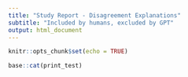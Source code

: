 ```yaml
---
title: "Study Report - Disagreement Explanations"
subtitle: "Included by humans, excluded by GPT"
output: html_document
---
```

           
```r
knitr::opts_chunk$set(echo = TRUE)
```


```r

base::cat(print_test)

```